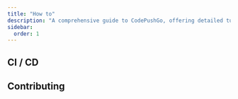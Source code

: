 ```yaml
---
title: "How to"
description: "A comprehensive guide to CodePushGo, offering detailed tutorials, insightful tips, and advanced techniques to enhance your effective usage of the platform"
sidebar:
  order: 1
---
```



<LinkCard
	title="How version works in CodePushGo"
	description="capgo.app"
	href="https://capgo.app/blog/how-version-work-in-capgo/"
/>

<LinkCard
	title="How to release major version in CodePushGo"
	description="capgo.app"
	href="https://capgo.app/blog/how-to-release-major-version-in-capgo/"
/>

<LinkCard
	title="How to send specific update to one user or a group"
	description="capgo.app"
	href="https://capgo.app/blog/how-to-send-specific-version-to-users/"
/>


## CI / CD


<LinkCard
	title="Automatic build and release with GitHub Actions"
	description="capgo.app"
	href="https://capgo.app/blog/how-version-work-in-capgo/"
/>

<LinkCard
	title="Manage developement and production build with GitHub Actions"
	description="capgo.app"
	href="https://capgo.app/blog/automatic-build-and-release-with-github-actions/"
/>

## Contributing


<LinkCard
	title="Contributing to CodePushGo open source"
	description="github.com"
	href="https://github.com/Cap-go/capgo/blob/main/CONTRIBUTING.md"
/>
